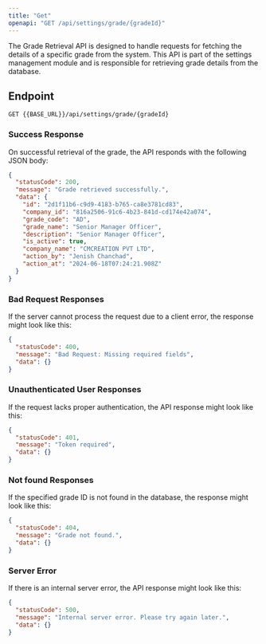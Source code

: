 ---
title: "Get"
openapi: "GET /api/settings/grade/{gradeId}"
---

The Grade Retrieval API is designed to handle requests for fetching the details of a specific grade from the system. This API is part of the settings management module and is responsible for retrieving grade details from the database.

## Endpoint

`GET {{BASE_URL}}/api/settings/grade/{gradeId}`

### Success Response

On successful retrieval of the grade, the API responds with the following JSON body:

```json
{
  "statusCode": 200,
  "message": "Grade retrieved successfully.",
  "data": {
    "id": "2d1f11b6-c9d9-4183-b765-ca8e3781cd83",
    "company_id": "816a2506-91c6-4b23-841d-cd174e42a074",
    "grade_code": "AD",
    "grade_name": "Senior Manager Officer",
    "description": "Senior Manager Officer",
    "is_active": true,
    "company_name": "CMCREATION PVT LTD",
    "action_by": "Jenish Chanchad",
    "action_at": "2024-06-18T07:24:21.908Z"
  }
}
```

### Bad Request Responses

If the server cannot process the request due to a client error, the response might look like this:

```json
{
  "statusCode": 400,
  "message": "Bad Request: Missing required fields",
  "data": {}
}
```

### Unauthenticated User Responses

If the request lacks proper authentication, the API response might look like this:

```json
{
  "statusCode": 401,
  "message": "Token required",
  "data": {}
}
```

### Not found Responses

If the specified grade ID is not found in the database, the response might look like this:

```json
{
  "statusCode": 404,
  "message": "Grade not found.",
  "data": {}
}
```

### Server Error

If there is an internal server error, the API response might look like this:

```json
{
  "statusCode": 500,
  "message": "Internal server error. Please try again later.",
  "data": {}
}
```
